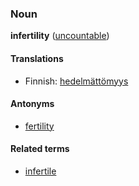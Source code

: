 ===Noun===
'''infertility''' ([[uncountable]])

====Translations====
*Finnish: [[hedelmättömyys]]

====Antonyms====
*[[fertility]]

====Related terms====
*[[infertile]]